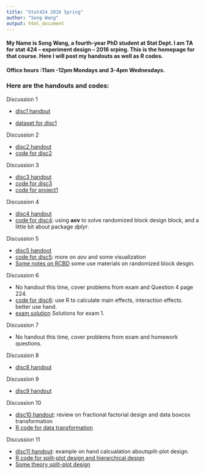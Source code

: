 ```yaml
---
title: "Stat424 2016 Spring"
author: "Song Wang"
output: html_document
---
```


#### My Name is Song Wang, a fourth-year PhD student at Stat Dept. I am TA for stat 424 -- experiment design -- 2016 srping. This is the homepage for that course. Here I will post my handouts as well as R codes.

#### Office hours :11am -12pm Mondays and 3-4pm Wednesdays.


### Here are the handouts and codes:

Discussion 1

- [disc1 handout](A_Brief_Intro_to_R.html)
 
- [dataset for disc1](mtcars.csv)

Discussion 2 
 
- [disc2 handout](disc2.pdf)
- [code for disc2](Sol2.html)

 Discussion 3 
 
- [disc3 handout](disc3.pdf)
- [code for disc3](disc3.R)
- [code for project1](project1.R)

Discussion 4
 
- [disc4 handout](disc4.pdf)
- [code for disc4](disc4.R): using **aov** to solve randomized block design block, and  a little bit about package *dplyr*.

Discussion 5
 
- [disc5 handout](disc5.pdf)
- [code for disc5](disc5.html): more on *aov* and some visualization
- [Some notes on RCBD](RCBD.pdf) some use materials on randomized block desgin.

Discussion 6
 
- No handout this time, cover problems from exam and Question 4 page 224.
- [code for disc6](disc6.html): use R to calculate main effects, interaction effects. better use hand.
- [exam solution](Exam 1 - Review - Solutions.docx) Solutions for exam 1.


Discussion 7
 
- No handout this time, cover problems from exam and homework questions.

Discussion 8 

- [disc8 handout](disc8.pdf)

Discussion 9 

- [disc9 handout](disc9.pdf)

Discussion 10 

- [disc10 handout](disc10.pdf): review on fractional factorial design and data boxcox transformation
- [R code for data transformation](disc10.html)


Discussion 11 

- [disc11 handout](disc11.pdf): example on hand calcualation aboutsplit-plot design.
- [R code for split-plot design and hierarchical design](disc11_split-plot.html)
- [Some theory split-plot design](sptheory.pdf)

